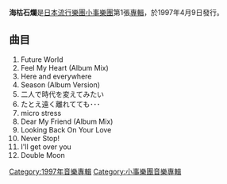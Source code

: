 {{expand|time=2014-02-19T01:10:07+00:00}}
{{Unreferenced|time=2014-02-18T13:50:27+00:00}}
{{Infobox Album | 
| Name        = 海枯石爛
| Type        = [[專輯|專輯]]
| Artist      = [[小事樂團|小事樂團]]
| Cover       = 
| Released    = 1997年4月9日
| Genre       = [[J-POP|J-POP]]
| Label       = [[愛貝克思|愛貝克思]]
| Producer    = 
| Reviews     = 
| This album  = '''海枯石爛'''<br />(1997)
| Next album  = '''[[真愛時光|真愛時光]]'''<br />(1998)
}}
'''海枯石爛'''是[[日本|日本]][[流行樂團|流行樂團]][[小事樂團|小事樂團]]第1張[[專輯|專輯]]，於1997年4月9日發行。

== 曲目 ==
#Future World
#Feel My Heart (Album Mix)
#Here and everywhere
#Season (Album Version)
#二人で時代を変えてみたい
#たとえ遠く離れてても･･･
#micro stress
#Dear My Friend (Album Mix)
#Looking Back On Your Love
#Never Stop!
#I'll get over you
#Double Moon


[[Category:1997年音樂專輯|Category:1997年音樂專輯]]
[[Category:小事樂團音樂專輯|Category:小事樂團音樂專輯]]